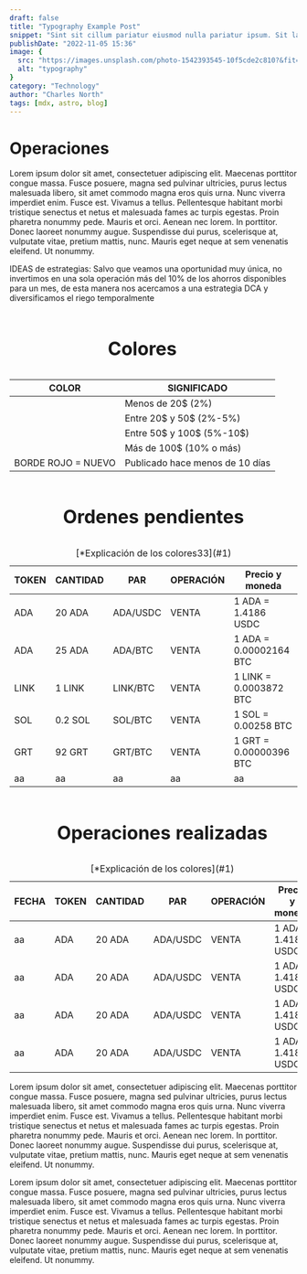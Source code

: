```yaml
---
draft: false
title: "Typography Example Post"
snippet: "Sint sit cillum pariatur eiusmod nulla pariatur ipsum. Sit laborum anim qui mollit tempor pariatur nisi minim dolor. Aliquip et adipisicing sit sit fugiat"
publishDate: "2022-11-05 15:36"
image: {
  src: "https://images.unsplash.com/photo-1542393545-10f5cde2c810?&fit=crop&w=430&h=240",
  alt: "typography"
}
category: "Technology"
author: "Charles North"
tags: [mdx, astro, blog]
---
```



<h1 class= "text-5xl font-bold text-center tracking-wide">Operaciones</h1>

<div
 class="mx-auto prose prose-lg mt-6 max-w-3xl prose-h3:underline prose-p:text-justify">

Lorem ipsum dolor sit amet, consectetuer adipiscing elit. Maecenas porttitor congue massa. Fusce posuere, magna sed pulvinar ultricies, purus lectus malesuada libero, sit amet commodo magna eros quis urna.
Nunc viverra imperdiet enim. Fusce est. Vivamus a tellus.
Pellentesque habitant morbi tristique senectus et netus et malesuada fames ac turpis egestas. Proin pharetra nonummy pede. Mauris et orci.
Aenean nec lorem. In porttitor. Donec laoreet nonummy augue.
Suspendisse dui purus, scelerisque at, vulputate vitae, pretium mattis, nunc. Mauris eget neque at sem venenatis eleifend. Ut nonummy.

IDEAS de estrategias: Salvo que veamos una oportunidad muy única, no invertimos en una sola operación más del 10% de los ahorros disponibles
para un mes, de esta manera nos acercamos a una estrategia DCA y diversificamos el riego temporalmente

  
<div class="flex justify-center">
  <table class="w-full border-separate border-zinc-950 border-2 divide-x-2 divide-y-2 divide-zinc-950">
    <caption class="caption-top">
    <h1 class= "text-3xl font-bold text-center tracking-wide">Colores</h1><a name="1"></a>
    </caption>
    <thead class="bg-gray-100">
      <tr>
        <th class="border border-gray-500 px-20 py-2 text-center text-bold">COLOR</th>
        <th class="border border-gray-500 px-2 py-2 text-center text-bold">SIGNIFICADO</th>
      </tr>
    </thead>
    <tbody>
      <tr>
        <td class="border border-gray-500 px-4 py-2 bg-lime-200"></td>
        <td class="border border-gray-500 px-4 py-2 text-center">Menos de 20$ (2%)</td>
      </tr>
      <tr>
        <td class="border border-gray-500 px-4 py-2 bg-cyan-100"></td>
        <td class="border border-gray-500 px-4 py-2 text-center">Entre 20$ y 50$ (2%-5%)</td>
      </tr>
      <tr>
        <td class="border border-gray-500 px-4 py-2 bg-purple-200"></td>
        <td class="border border-gray-500 px-4 py-2 text-center">Entre 50$ y 100$ (5%-10$)</td>
      </tr>
      <tr>
        <td class="border border-gray-500 px-4 py-2 bg-orange-200"></td>
        <td class="border border-gray-500 px-4 py-2 text-center">Más de 100$ (10% o más)</td>
      </tr>
      <tr>
        <td class="border-2 border-red-400 px-4 py-2 text-red-400 text-center align-middle">BORDE ROJO = NUEVO</td>
        <td class="border border-gray-500 px-4 py-2 text-center">Publicado hace menos de 10 días</td>
      </tr>
    </tbody>
  </table>
</div>

<div class="flex justify-center">
  <table class="w-full border-separate border-zinc-950 border-2 divide-zinc-950">
    <caption class="caption-top">
    <h1 class= "text-3xl font-bold text-center tracking-wide">Ordenes pendientes</h1>
    </caption>
    <caption class="caption-bottom">
    [*Explicación de los colores33](#1)
    </caption>
    <thead class="bg-gray-100">
      <tr>
        <th class="border border-gray-500 px-2 sm:px-4 py-2 text-center align-middle font-bold text-xs sm:text-base">TOKEN</th>
        <th class="border border-gray-500 px-2 sm:px-4 py-2 text-center align-middle font-bold text-xs sm:text-base">CANTIDAD</th>
        <th class="border border-gray-500 px-2 sm:px-4 py-2 text-center align-middle font-bold text-xs sm:text-base">PAR</th>
        <th class="border border-gray-500 px-2 sm:px-4 py-2 text-center align-middle font-bold text-xs sm:text-base">OPERACIÓN</th>
        <th class="border border-gray-500 px-2 sm:px-4 py-2 text-center align-middle font-bold text-xs sm:text-base">Precio y moneda</th>
      </tr>
    </thead>
    <tbody>
      <tr>
        <td class="border-2 border-red-400 px-2 sm:px-4 py-2 text-center align-middle bg-cyan-100 text-xs sm:text-base">ADA</td>
        <td class="border border-gray-500 px-2 sm:px-4 py-2 text-center align-middle text-xs sm:text-base">20 ADA</td>
        <td class="border border-gray-500 px-2 sm:px-4 py-2 text-center align-middle text-xs sm:text-base">ADA/USDC</td>
        <td class="border border-gray-500 px-2 sm:px-4 py-2 text-center align-middle text-red-500 text-xs sm:text-base">VENTA</td>
        <td class="border border-gray-500 px-2 sm:px-4 py-2 text-xs sm:text-base">1 ADA = 1.4186 USDC</td>
      </tr>
      <tr>
        <td class="border-2 border-red-400 px-2 sm:px-4 py-2 text-center align-middle bg-purple-200 text-xs sm:text-base">ADA</td>
        <td class="border border-gray-500 px-2 sm:px-4 py-2 text-center align-middle text-xs sm:text-base">25 ADA</td>
        <td class="border border-gray-500 px-2 sm:px-4 py-2 text-center align-middle text-xs sm:text-base">ADA/BTC</td>
        <td class="border border-gray-500 px-2 sm:px-4 py-2 text-center align-middle text-red-500 text-xs sm:text-base">VENTA</td>
        <td class="border border-gray-500 px-2 sm:px-4 py-2 text-xs sm:text-base">1 ADA = 0.00002164 BTC</td>
      </tr>
      <tr>
        <td class="border border-gray-500 px-2 sm:px-4 py-2 text-center align-middle text-xs sm:text-base">LINK</td>
        <td class="border border-gray-500 px-2 sm:px-4 py-2 text-center align-middle text-xs sm:text-base">1 LINK</td>
        <td class="border border-gray-500 px-2 sm:px-4 py-2 text-center align-middle text-xs sm:text-base">LINK/BTC</td>
        <td class="border border-gray-500 px-2 sm:px-4 py-2 text-center align-middle text-red-500 text-xs sm:text-base">VENTA</td>
        <td class="border border-gray-500 px-2 sm:px-4 py-2 text-xs sm:text-base">1 LINK = 0.0003872 BTC</td>
      </tr>
      <tr>
        <td class="border border-gray-500 px-2 sm:px-4 py-2 text-center align-middle text-xs sm:text-base">SOL</td>
        <td class="border border-gray-500 px-2 sm:px-4 py-2 text-center align-middle text-xs sm:text-base">0.2 SOL</td>
        <td class="border border-gray-500 px-2 sm:px-4 py-2 text-center align-middle text-xs sm:text-base">SOL/BTC</td>
        <td class="border border-gray-500 px-2 sm:px-4 py-2 text-center align-middle text-red-500 text-xs sm:text-base">VENTA</td>
        <td class="border border-gray-500 px-2 sm:px-4 py-2 text-xs sm:text-base">1 SOL = 0.00258 BTC</td>
      </tr>
      <tr>
        <td class="border border-gray-500 px-2 sm:px-4 py-2 text-center align-middle text-xs sm:text-base">GRT</td>
        <td class="border border-gray-500 px-2 sm:px-4 py-2 text-center align-middle text-xs sm:text-base">92 GRT</td>
        <td class="border border-gray-500 px-2 sm:px-4 py-2 text-center align-middle text-xs sm:text-base">GRT/BTC</td>
        <td class="border border-gray-500 px-2 sm:px-4 py-2 text-center align-middle text-red-500 text-xs sm:text-base">VENTA</td>
        <td class="border border-gray-500 px-2 sm:px-4 py-2 text-xs sm:text-base">1 GRT = 0.00000396 BTC</td>
      </tr>
      <tr>
        <td class="border border-gray-500 px-2 sm:px-4 py-2 text-xs sm:text-base">aa</td>
        <td class="border border-gray-500 px-2 sm:px-4 py-2 text-xs sm:text-base">aa</td>
        <td class="border border-gray-500 px-2 sm:px-4 py-2 text-xs sm:text-base">aa</td>
        <td class="border border-gray-500 px-2 sm:px-4 py-2 text-xs sm:text-base">aa</td>
        <td class="border border-gray-500 px-2 sm:px-4 py-2 text-xs sm:text-base">aa</td>
      </tr>
    </tbody>
  </table>
</div>

<div class="flex justify-center">
  <table class="w-full border-separate border-zinc-950 border-2 divide-x-2 divide-y-2 divide-zinc-950">
    <caption class="caption-top">
    <h1 class= "text-3xl font-bold text-center tracking-wide">Operaciones realizadas</h1>
    </caption>
    <caption class="caption-bottom">
    [*Explicación de los colores](#1)
    </caption>
    <thead class="bg-gray-100">
      <tr>
        <th class="border border-gray-500 px-2 sm:px-4 py-2 text-center align-middle font-bold text-xs sm:text-base">FECHA</th>
        <th class="border border-gray-500 px-2 sm:px-4 py-2 text-center align-middle font-bold text-xs sm:text-base">TOKEN</th>
        <th class="border border-gray-500 px-2 sm:px-4 py-2 text-center align-middle font-bold text-xs sm:text-base">CANTIDAD</th>
        <th class="border border-gray-500 px-2 sm:px-4 py-2 text-center align-middle font-bold text-xs sm:text-base">PAR</th>
        <th class="border border-gray-500 px-2 sm:px-4 py-2 text-center align-middle font-bold text-xs sm:text-base">OPERACIÓN</th>
        <th class="border border-gray-500 px-2 sm:px-4 py-2 text-center align-middle font-bold text-xs sm:text-base">Precio y moneda</th>
      </tr>
    </thead>
    <tbody>
      <tr>
        <td class="border border-gray-500 px-2 sm:px-4 py-2 text-center align-middle text-xs sm:text-base">aa</td>
        <td class="border-2 border-red-400 px-2 sm:px-4 py-2 text-center align-middle bg-cyan-100 text-xs sm:text-base">ADA</td>
        <td class="border border-gray-500 px-2 sm:px-4 py-2 text-center align-middle text-xs sm:text-base">20 ADA</td>
        <td class="border border-gray-500 px-2 sm:px-4 py-2 text-center align-middle text-xs sm:text-base">ADA/USDC</td>
        <td class="border border-gray-500 px-2 sm:px-4 py-2 text-center align-middle text-red-500 text-xs sm:text-base">VENTA</td>
        <td class="border border-gray-500 px-2 sm:px-4 py-2 text-xs sm:text-base">1 ADA = 1.4186 USDC</td>
      </tr>
      <tr>
        <td class="border border-gray-500 px-2 sm:px-4 py-2 text-center align-middle text-xs sm:text-base">aa</td>
        <td class="border-2 border-red-400 px-2 sm:px-4 py-2 text-center align-middle bg-cyan-100 text-xs sm:text-base">ADA</td>
        <td class="border border-gray-500 px-2 sm:px-4 py-2 text-center align-middle text-xs sm:text-base">20 ADA</td>
        <td class="border border-gray-500 px-2 sm:px-4 py-2 text-center align-middle text-xs sm:text-base">ADA/USDC</td>
        <td class="border border-gray-500 px-2 sm:px-4 py-2 text-center align-middle text-red-500 text-xs sm:text-base">VENTA</td>
        <td class="border border-gray-500 px-2 sm:px-4 py-2 text-xs sm:text-base">1 ADA = 1.4186 USDC</td>
      </tr>
      <tr>
        <td class="border border-gray-500 px-2 sm:px-4 py-2 text-center align-middle text-xs sm:text-base">aa</td>
        <td class="border-2 border-red-400 px-2 sm:px-4 py-2 text-center align-middle bg-cyan-100 text-xs sm:text-base">ADA</td>
        <td class="border border-gray-500 px-2 sm:px-4 py-2 text-center align-middle text-xs sm:text-base">20 ADA</td>
        <td class="border border-gray-500 px-2 sm:px-4 py-2 text-center align-middle text-xs sm:text-base">ADA/USDC</td>
        <td class="border border-gray-500 px-2 sm:px-4 py-2 text-center align-middle text-red-500 text-xs sm:text-base">VENTA</td>
        <td class="border border-gray-500 px-2 sm:px-4 py-2 text-xs sm:text-base">1 ADA = 1.4186 USDC</td>
      </tr>
      <tr>
        <td class="border border-gray-500 px-2 sm:px-4 py-2 text-center align-middle text-xs sm:text-base">aa</td>
        <td class="border-2 border-red-400 px-2 sm:px-4 py-2 text-center align-middle bg-cyan-100 text-xs sm:text-base">ADA</td>
        <td class="border border-gray-500 px-2 sm:px-4 py-2 text-center align-middle text-xs sm:text-base">20 ADA</td>
        <td class="border border-gray-500 px-2 sm:px-4 py-2 text-center align-middle text-xs sm:text-base">ADA/USDC</td>
        <td class="border border-gray-500 px-2 sm:px-4 py-2 text-center align-middle text-red-500 text-xs sm:text-base">VENTA</td>
        <td class="border border-gray-500 px-2 sm:px-4 py-2 text-xs sm:text-base">1 ADA = 1.4186 USDC</td>
      </tr>
    </tbody>
  </table>
</div>

Lorem ipsum dolor sit amet, consectetuer adipiscing elit. Maecenas porttitor congue massa. Fusce posuere, magna sed pulvinar ultricies, purus lectus malesuada libero, sit amet commodo magna eros quis urna.
Nunc viverra imperdiet enim. Fusce est. Vivamus a tellus.
Pellentesque habitant morbi tristique senectus et netus et malesuada fames ac turpis egestas. Proin pharetra nonummy pede. Mauris et orci.
Aenean nec lorem. In porttitor. Donec laoreet nonummy augue.
Suspendisse dui purus, scelerisque at, vulputate vitae, pretium mattis, nunc. Mauris eget neque at sem venenatis eleifend. Ut nonummy.

Lorem ipsum dolor sit amet, consectetuer adipiscing elit. Maecenas porttitor congue massa. Fusce posuere, magna sed pulvinar ultricies, purus lectus malesuada libero, sit amet commodo magna eros quis urna.
Nunc viverra imperdiet enim. Fusce est. Vivamus a tellus.
Pellentesque habitant morbi tristique senectus et netus et malesuada fames ac turpis egestas. Proin pharetra nonummy pede. Mauris et orci.
Aenean nec lorem. In porttitor. Donec laoreet nonummy augue.
Suspendisse dui purus, scelerisque at, vulputate vitae, pretium mattis, nunc. Mauris eget neque at sem venenatis eleifend. Ut nonummy.

</div>